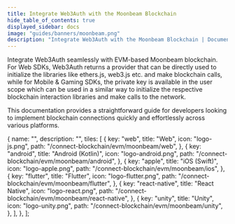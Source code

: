 ```yaml
---
title: Integrate Web3Auth with the Moonbeam Blockchain
hide_table_of_contents: true
displayed_sidebar: docs
image: "guides/banners/moonbeam.png"
description: "Integrate Web3Auth with the Moonbeam Blockchain | Documentation - Web3Auth"
---
```



<SEO
  title="Integrate Web3Auth with the Moonbeam Blockchain"
  description="Integrate Web3Auth with the Moonbeam Blockchain | Documentation - Web3Auth"
  image="https://web3auth.io/docs/guides/banners/moonbeam.png"
  slug="/connect-blockchain/evm/moonbeam"
/>

Integrate Web3Auth seamlessly with EVM-based Moonbeam blockchain. For Web SDKs, Web3Auth returns a provider that can be directly used to initialize
the libraries like ethers.js, web3.js etc. and make blockchain calls, while for Mobile & Gaming SDKs, the private key is available in the user scope
which can be used in a similar way to initialize the respective blockchain interaction libraries and make calls to the network.

This documentation provides a straightforward guide for developers looking to implement blockchain connections quickly and effortlessly across various
platforms.

  {
    name: "",
    description: "",
    tiles: [
      {
        key: "web",
        title: "Web",
        icon: "logo-js.png",
        path: "/connect-blockchain/evm/moonbeam/web",
      },
      {
        key: "android",
        title: "Android (Kotlin)",
        icon: "logo-android.png",
        path: "/connect-blockchain/evm/moonbeam/android",
      },
      {
        key: "apple",
        title: "iOS (Swift)",
        icon: "logo-apple.png",
        path: "/connect-blockchain/evm/moonbeam/ios",
      },
      {
        key: "flutter",
        title: "Flutter",
        icon: "logo-flutter.png",
        path: "/connect-blockchain/evm/moonbeam/flutter",
      },
      {
        key: "react-native",
        title: "React Native",
        icon: "logo-react.png",
        path: "/connect-blockchain/evm/moonbeam/react-native",
      },
      {
        key: "unity",
        title: "Unity",
        icon: "logo-unity.png",
        path: "/connect-blockchain/evm/moonbeam/unity",
      },
    ],
  },
];

<Tiles tileGroups={Moonbeam} />
